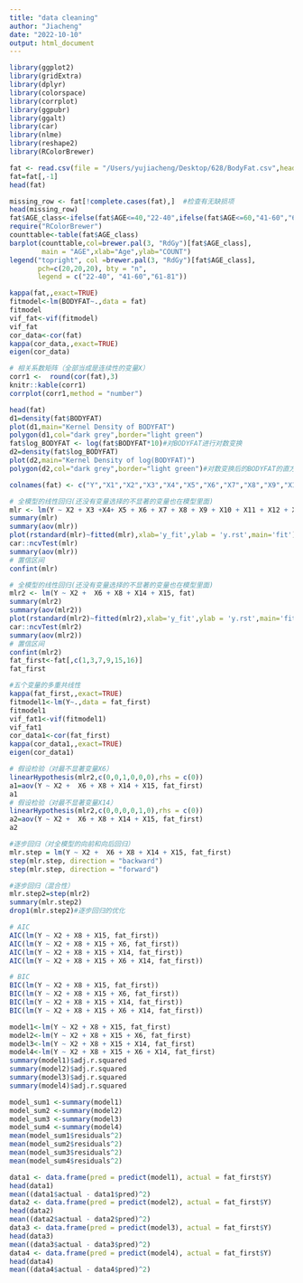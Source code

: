 ```yaml
---
title: "data cleaning"
author: "Jiacheng"
date: "2022-10-10"
output: html_document
---
```

```r
library(ggplot2)
library(gridExtra)
library(dplyr)
library(colorspace)
library(corrplot)
library(ggpubr)
library(ggalt) 
library(car)
library(nlme)
library(reshape2)
library(RColorBrewer)
```

```r
fat <- read.csv(file = "/Users/yujiacheng/Desktop/628/BodyFat.csv",header=T)
fat=fat[,-1]
head(fat)
```
```r
missing_row <- fat[!complete.cases(fat),]  #检查有无缺损项
head(missing_row)
fat$AGE_class<-ifelse(fat$AGE<=40,"22-40",ifelse(fat$AGE<=60,"41-60","61-81"))
require("RColorBrewer")
counttable<-table(fat$AGE_class)
barplot(counttable,col=brewer.pal(3, "RdGy")[fat$AGE_class],
        main = "AGE",xlab="Age",ylab="COUNT")
legend("topright", col =brewer.pal(3, "RdGy")[fat$AGE_class],
       pch=c(20,20,20), bty = "n",
       legend = c("22-40", "41-60","61-81"))

```
```r
kappa(fat,,exact=TRUE)
fitmodel<-lm(BODYFAT~.,data = fat)
fitmodel
vif_fat<-vif(fitmodel)
vif_fat
cor_data<-cor(fat)
kappa(cor_data,,exact=TRUE)
eigen(cor_data)
```

```r
# 相关系数矩阵（全部当成是连续性的变量X）
corr1 <-  round(cor(fat),3)
knitr::kable(corr1)
corrplot(corr1,method = "number")
```

```r
head(fat)
d1=density(fat$BODYFAT)
plot(d1,main="Kernel Density of BODYFAT")
polygon(d1,col="dark grey",border="light green")
fat$log_BODYFAT <- log(fat$BODYFAT*10)#对BODYFAT进行对数变换
d2=density(fat$log_BODYFAT)
plot(d2,main="Kernel Density of log(BODYFAT)")
polygon(d2,col="dark grey",border="light green")#对数变换后的BODYFAT的直方图
```


```r
colnames(fat) <- c("Y","X1","X2","X3","X4","X5","X6","X7","X8","X9","X10","X11","X12","X13","X14","X15")
```

```r
# 全模型的线性回归(还没有变量选择的不显著的变量也在模型里面)
mlr <- lm(Y ~ X2 + X3 +X4+ X5 + X6 + X7 + X8 + X9 + X10 + X11 + X12 + X13 + X14 + X15, fat)
summary(mlr)
summary(aov(mlr))
plot(rstandard(mlr)~fitted(mlr),xlab='y_fit',ylab = 'y.rst',main='fit')
car::ncvTest(mlr)
summary(aov(mlr))
# 置信区间
confint(mlr)
```
```r
# 全模型的线性回归(还没有变量选择的不显著的变量也在模型里面)
mlr2 <- lm(Y ~ X2 +  X6 + X8 + X14 + X15, fat)
summary(mlr2)
summary(aov(mlr2))
plot(rstandard(mlr2)~fitted(mlr2),xlab='y_fit',ylab = 'y.rst',main='fit')
car::ncvTest(mlr2)
summary(aov(mlr2))
# 置信区间
confint(mlr2)
fat_first<-fat[,c(1,3,7,9,15,16)]
fat_first

#五个变量的多重共线性
kappa(fat_first,,exact=TRUE)
fitmodel1<-lm(Y~.,data = fat_first)
fitmodel1
vif_fat1<-vif(fitmodel1)
vif_fat1
cor_data1<-cor(fat_first)
kappa(cor_data1,,exact=TRUE)
eigen(cor_data1)
```
```r
# 假设检验（对最不显著变量X6）
linearHypothesis(mlr2,c(0,0,1,0,0,0),rhs = c(0))
a1=aov(Y ~ X2 +  X6 + X8 + X14 + X15, fat_first)
a1
# 假设检验（对最不显著变量X14）
linearHypothesis(mlr2,c(0,0,0,0,1,0),rhs = c(0))
a2=aov(Y ~ X2 +  X6 + X8 + X14 + X15, fat_first)
a2
```
```r
#逐步回归（对全模型的向前和向后回归）
mlr.step = lm(Y ~ X2 +  X6 + X8 + X14 + X15, fat_first)
step(mlr.step, direction = "backward")
step(mlr.step, direction = "forward")
```


```r
#逐步回归（混合性）
mlr.step2=step(mlr2)
summary(mlr.step2)
drop1(mlr.step2)#逐步回归的优化
```


```r
# AIC
AIC(lm(Y ~ X2 + X8 + X15, fat_first))
AIC(lm(Y ~ X2 + X8 + X15 + X6, fat_first))
AIC(lm(Y ~ X2 + X8 + X15 + X14, fat_first))
AIC(lm(Y ~ X2 + X8 + X15 + X6 + X14, fat_first))

# BIC
BIC(lm(Y ~ X2 + X8 + X15, fat_first))
BIC(lm(Y ~ X2 + X8 + X15 + X6, fat_first))
BIC(lm(Y ~ X2 + X8 + X15 + X14, fat_first))
BIC(lm(Y ~ X2 + X8 + X15 + X6 + X14, fat_first))
```
```r
model1<-lm(Y ~ X2 + X8 + X15, fat_first)
model2<-lm(Y ~ X2 + X8 + X15 + X6, fat_first)
model3<-lm(Y ~ X2 + X8 + X15 + X14, fat_first)
model4<-lm(Y ~ X2 + X8 + X15 + X6 + X14, fat_first)
summary(model1)$adj.r.squared
summary(model2)$adj.r.squared
summary(model3)$adj.r.squared
summary(model4)$adj.r.squared

model_sum1 <-summary(model1)
model_sum2 <-summary(model2)
model_sum3 <-summary(model3)
model_sum4 <-summary(model4)
mean(model_sum1$residuals^2)
mean(model_sum2$residuals^2)
mean(model_sum3$residuals^2)
mean(model_sum4$residuals^2)

data1 <- data.frame(pred = predict(model1), actual = fat_first$Y)
head(data1)
mean((data1$actual - data1$pred)^2)
data2 <- data.frame(pred = predict(model2), actual = fat_first$Y)
head(data2)
mean((data2$actual - data2$pred)^2)
data3 <- data.frame(pred = predict(model3), actual = fat_first$Y)
head(data3)
mean((data3$actual - data3$pred)^2)
data4 <- data.frame(pred = predict(model4), actual = fat_first$Y)
head(data4)
mean((data4$actual - data4$pred)^2)
```
